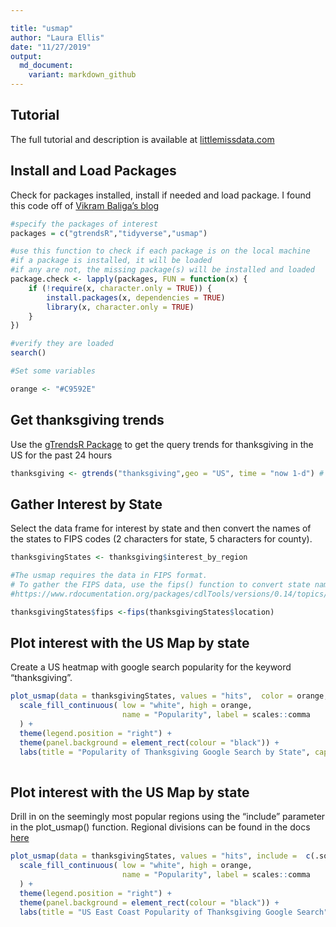 ```yaml
---

title: "usmap"
author: "Laura Ellis"
date: "11/27/2019"
output:
  md_document:
    variant: markdown_github
---
```


## Tutorial 

The full tutorial and description is available at [littlemissdata.com](https://www.littlemissdata.com/blog)

## Install and Load Packages

Check for packages installed, install if needed and load package.  I found this code off of
[Vikram Baliga's blog](https://www.vikram-baliga.com/blog/2015/7/19/a-hassle-free-way-to-verify-that-r-packages-are-installed-and-loaded)

```r
#specify the packages of interest
packages = c("gtrendsR","tidyverse","usmap")

#use this function to check if each package is on the local machine
#if a package is installed, it will be loaded
#if any are not, the missing package(s) will be installed and loaded
package.check <- lapply(packages, FUN = function(x) {
    if (!require(x, character.only = TRUE)) {
        install.packages(x, dependencies = TRUE)
        library(x, character.only = TRUE)
    }
})

#verify they are loaded
search()

#Set some variables

orange <- "#C9592E"

```


## Get thanksgiving trends

Use the [gTrendsR Package](https://cran.r-project.org/web/packages/gtrendsR/gtrendsR.pdf) to get the query trends for thanksgiving in the US for the past 24 hours

```r
thanksgiving <- gtrends("thanksgiving",geo = "US", time = "now 1-d") # last day
```

## Gather Interest by State

Select the data frame for interest by state and then convert the names of the states to FIPS codes (2 characters for state, 5 characters for county).

```r

thanksgivingStates <- thanksgiving$interest_by_region

#The usmap requires the data in FIPS format.
# To gather the FIPS data, use the fips() function to convert state name to code
#https://www.rdocumentation.org/packages/cdlTools/versions/0.14/topics/fips

thanksgivingStates$fips <-fips(thanksgivingStates$location)

```

## Plot interest with the US Map by state

Create a US heatmap with google search popularity for the keyword "thanksgiving".

```r

plot_usmap(data = thanksgivingStates, values = "hits",  color = orange, labels=FALSE) + 
  scale_fill_continuous( low = "white", high = orange, 
                         name = "Popularity", label = scales::comma
  ) + 
  theme(legend.position = "right") + 
  theme(panel.background = element_rect(colour = "black")) + 
  labs(title = "Popularity of Thanksgiving Google Search by State", caption = "Source: @littlemissdata") 
  
```



## Plot interest with the US Map by state

Drill in on the seemingly most popular regions using the "include" parameter in the plot_usmap() function.  Regional divisions can be found in the docs [here](https://cran.r-project.org/web/packages/usmap/usmap.pdf)

```r

plot_usmap(data = thanksgivingStates, values = "hits", include =  c(.south_atlantic, .mid_atlantic), color = orange, labels=TRUE) + 
  scale_fill_continuous( low = "white", high = orange, 
                         name = "Popularity", label = scales::comma
  ) + 
  theme(legend.position = "right") + 
  theme(panel.background = element_rect(colour = "black")) + 
  labs(title = "US East Coast Popularity of Thanksgiving Google Search", caption = "Source: @littlemissdata") 
  
```


